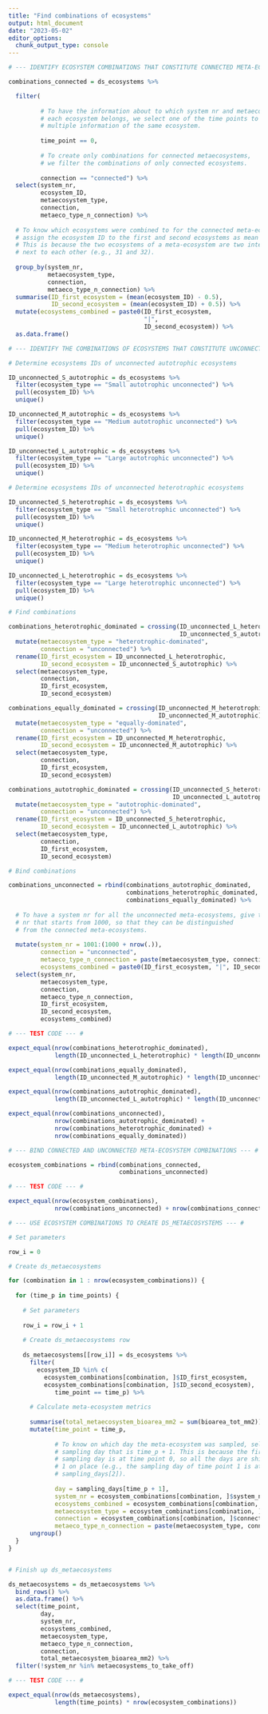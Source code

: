 ```yaml
---
title: "Find combinations of ecosystems"
output: html_document
date: "2023-05-02"
editor_options: 
  chunk_output_type: console
---
```


```r

# --- IDENTIFY ECOSYSTEM COMBINATIONS THAT CONSTITUTE CONNECTED META-ECOSYSTEMS --- #

combinations_connected = ds_ecosystems %>%

  filter(
    
         # To have the information about to which system nr and metaecosystem type 
         # each ecosystem belongs, we select one of the time points to don't have 
         # multiple information of the same ecosystem.
         
         time_point == 0,
         
         # To create only combinations for connected metaecosystems, 
         # we filter the combinations of only connected ecosystems.
         
         connection == "connected") %>%
  select(system_nr,
         ecosystem_ID,
         metaecosystem_type,
         connection,
         metaeco_type_n_connection) %>%
  
  # To know which ecosystems were combined to for the connected meta-ecosystem, 
  # assign the ecosystem ID to the first and second ecosystems as mean ± 0.5. 
  # This is because the two ecosystems of a meta-ecosystem are two integers 
  # next to each other (e.g., 31 and 32). 
  
  group_by(system_nr,
           metaecosystem_type,
           connection,
           metaeco_type_n_connection) %>%
  summarise(ID_first_ecosystem = (mean(ecosystem_ID) - 0.5),
            ID_second_ecosystem = (mean(ecosystem_ID) + 0.5)) %>%
  mutate(ecosystems_combined = paste0(ID_first_ecosystem, 
                                      "|", 
                                      ID_second_ecosystem)) %>%
  as.data.frame()
```

```r

# --- IDENTIFY THE COMBINATIONS OF ECOSYSTEMS THAT CONSTITUTE UNCONNECTED META-ECOSYSTEMS --- #

# Determine ecosystems IDs of unconnected autotrophic ecosystems

ID_unconnected_S_autotrophic = ds_ecosystems %>%
  filter(ecosystem_type == "Small autotrophic unconnected") %>%
  pull(ecosystem_ID) %>%
  unique()

ID_unconnected_M_autotrophic = ds_ecosystems %>%
  filter(ecosystem_type == "Medium autotrophic unconnected") %>%
  pull(ecosystem_ID) %>%
  unique()

ID_unconnected_L_autotrophic = ds_ecosystems %>%
  filter(ecosystem_type == "Large autotrophic unconnected") %>%
  pull(ecosystem_ID) %>%
  unique()

# Determine ecosystems IDs of unconnected heterotrophic ecosystems

ID_unconnected_S_heterotrophic = ds_ecosystems %>%
  filter(ecosystem_type == "Small heterotrophic unconnected") %>%
  pull(ecosystem_ID) %>%
  unique()

ID_unconnected_M_heterotrophic = ds_ecosystems %>%
  filter(ecosystem_type == "Medium heterotrophic unconnected") %>%
  pull(ecosystem_ID) %>%
  unique()

ID_unconnected_L_heterotrophic = ds_ecosystems %>%
  filter(ecosystem_type == "Large heterotrophic unconnected") %>%
  pull(ecosystem_ID) %>%
  unique()

# Find combinations

combinations_heterotrophic_dominated = crossing(ID_unconnected_L_heterotrophic,
                                                ID_unconnected_S_autotrophic) %>%
  mutate(metaecosystem_type = "heterotrophic-dominated",
         connection = "unconnected") %>%
  rename(ID_first_ecosystem = ID_unconnected_L_heterotrophic,
         ID_second_ecosystem = ID_unconnected_S_autotrophic) %>%
  select(metaecosystem_type,
         connection,
         ID_first_ecosystem,
         ID_second_ecosystem)

combinations_equally_dominated = crossing(ID_unconnected_M_heterotrophic,
                                          ID_unconnected_M_autotrophic) %>%
  mutate(metaecosystem_type = "equally-dominated",
         connection = "unconnected") %>%
  rename(ID_first_ecosystem = ID_unconnected_M_heterotrophic,
         ID_second_ecosystem = ID_unconnected_M_autotrophic) %>%
  select(metaecosystem_type,
         connection,
         ID_first_ecosystem,
         ID_second_ecosystem)

combinations_autotrophic_dominated = crossing(ID_unconnected_S_heterotrophic,
                                              ID_unconnected_L_autotrophic) %>%
  mutate(metaecosystem_type = "autotrophic-dominated",
         connection = "unconnected") %>%
  rename(ID_first_ecosystem = ID_unconnected_S_heterotrophic,
         ID_second_ecosystem = ID_unconnected_L_autotrophic) %>%
  select(metaecosystem_type,
         connection,
         ID_first_ecosystem,
         ID_second_ecosystem)

# Bind combinations

combinations_unconnected = rbind(combinations_autotrophic_dominated,
                                 combinations_heterotrophic_dominated,
                                 combinations_equally_dominated) %>%
  
  # To have a system nr for all the unconnected meta-ecosystems, give them a 
  # nr that starts from 1000, so that they can be distinguished 
  # from the connected meta-ecosystems. 
  
  mutate(system_nr = 1001:(1000 + nrow(.)),
         connection = "unconnected",
         metaeco_type_n_connection = paste(metaecosystem_type, connection),
         ecosystems_combined = paste0(ID_first_ecosystem, "|", ID_second_ecosystem)) %>%
  select(system_nr,
         metaecosystem_type,
         connection,
         metaeco_type_n_connection,
         ID_first_ecosystem,
         ID_second_ecosystem,
         ecosystems_combined)
```

```r

# --- TEST CODE --- #

expect_equal(nrow(combinations_heterotrophic_dominated),
             length(ID_unconnected_L_heterotrophic) * length(ID_unconnected_S_autotrophic))

expect_equal(nrow(combinations_equally_dominated),
             length(ID_unconnected_M_autotrophic) * length(ID_unconnected_M_heterotrophic))

expect_equal(nrow(combinations_autotrophic_dominated),
             length(ID_unconnected_L_autotrophic) * length(ID_unconnected_S_heterotrophic))

expect_equal(nrow(combinations_unconnected),
             nrow(combinations_autotrophic_dominated) + 
             nrow(combinations_heterotrophic_dominated) + 
             nrow(combinations_equally_dominated))
```

```r

# --- BIND CONNECTED AND UNCONNECTED META-ECOSYSTEM COMBINATIONS --- #

ecosystem_combinations = rbind(combinations_connected,
                               combinations_unconnected)
```

```r

# --- TEST CODE --- #

expect_equal(nrow(ecosystem_combinations), 
             nrow(combinations_unconnected) + nrow(combinations_connected))
```

```r

# --- USE ECOSYSTEM COMBINATIONS TO CREATE DS_METAECOSYSTEMS --- #

# Set parameters

row_i = 0

# Create ds_metaecosystems

for (combination in 1 : nrow(ecosystem_combinations)) {
  
  for (time_p in time_points) {
    
    # Set parameters
    
    row_i = row_i + 1
    
    # Create ds_metaecosystems row
    
    ds_metaecosystems[[row_i]] = ds_ecosystems %>%
      filter(
        ecosystem_ID %in% c(
          ecosystem_combinations[combination, ]$ID_first_ecosystem,
          ecosystem_combinations[combination, ]$ID_second_ecosystem),
             time_point == time_p) %>%
      
      # Calculate meta-ecosystem metrics
      
      summarise(total_metaecosystem_bioarea_mm2 = sum(bioarea_tot_mm2)) %>%
      mutate(time_point = time_p,
             
             # To know on which day the meta-ecosystem was sampled, select the 
             # sampling day that is time_p + 1. This is because the first 
             # sampling day is at time point 0, so all the days are shifted of 
             # 1 on place (e.g., the sampling day of time point 1 is at 
             # sampling_days[2]). 
             
             day = sampling_days[time_p + 1],
             system_nr = ecosystem_combinations[combination, ]$system_nr,
             ecosystems_combined = ecosystem_combinations[combination, ]$ecosystems_combined,
             metaecosystem_type = ecosystem_combinations[combination, ]$metaecosystem_type,
             connection = ecosystem_combinations[combination, ]$connection,
             metaeco_type_n_connection = paste(metaecosystem_type, connection)) %>%
      ungroup()
  }
}


# Finish up ds_metaecosystems

ds_metaecosystems = ds_metaecosystems %>%
  bind_rows() %>%
  as.data.frame() %>%
  select(time_point,
         day,
         system_nr,
         ecosystems_combined,
         metaecosystem_type,
         metaeco_type_n_connection,
         connection,
         total_metaecosystem_bioarea_mm2) %>%
  filter(!system_nr %in% metaecosystems_to_take_off)
```

```r

# --- TEST CODE --- #

expect_equal(nrow(ds_metaecosystems), 
             length(time_points) * nrow(ecosystem_combinations))
```